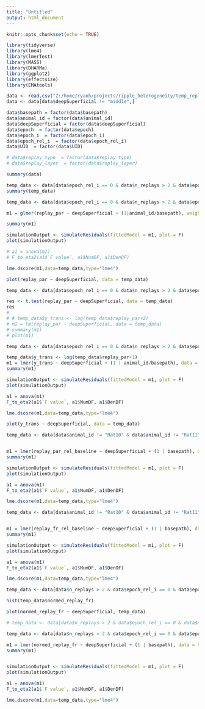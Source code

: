 ```yaml
---
title: "Untitled"
output: html_document
---
```


```r
knitr::opts_chunk$set(echo = TRUE)
```

```r

library(tidyverse)
library(lme4)
library(lmerTest)
library(MASS)
library(DHARMa)
library(ggplot2)
library(effectsize)
library(EMAtools)

```

```r

data <- read.csv("Z:/home/ryanh/projects/ripple_heterogeneity/temp_replay_participation_df.csv")
data <- data[data$deepSuperficial != "middle",]

data$basepath = factor(data$basepath)
data$animal_id = factor(data$animal_id)
data$deepSuperficial = factor(data$deepSuperficial)
data$epoch  = factor(data$epoch)
data$epoch_i  = factor(data$epoch_i)
data$epoch_rel_i  = factor(data$epoch_rel_i)
data$UID  = factor(data$UID)

# data$replay_type  = factor(data$replay_type)
# data$replay_layer  = factor(data$replay_layer)

summary(data)
```
```r
temp_data <- data[data$epoch_rel_i == 0 & data$n_replays > 2 & data$epoch == "linear",]
summary(temp_data)
```



```r
temp_data <- data[data$epoch_rel_i == 0 & data$n_replays > 2 & data$epoch == "linear",]

m1 = glmer(replay_par ~ deepSuperficial + (1|animal_id/basepath), weights=n_replays, data=temp_data,family="binomial")

summary(m1)

simulationOutput <- simulateResiduals(fittedModel = m1, plot = F)
plot(simulationOutput)

# a1 = anova(m1)
# F_to_eta2(a1$`F value`, a1$NumDF, a1$DenDF)

lme.dscore(m1,data=temp_data,type="lme4")

plot(replay_par ~ deepSuperficial, data = temp_data)

```
```r
temp_data <- data[data$epoch_rel_i == 0 & data$n_replays > 2 & data$epoch == "linear",]

res <- t.test(replay_par ~ deepSuperficial, data = temp_data)
res
# 
# # temp_data$y_trans <- log(temp_data$replay_par+2)
# m1 = lm(replay_par ~ deepSuperficial, data = temp_data)
# summary(m1)
# plot(m1)

```

```r
temp_data <- data[data$epoch_rel_i == 0 & data$n_replays > 2 & data$epoch == "linear",]

temp_data$y_trans <- log(temp_data$replay_par+1)
m1 = lmer(y_trans ~ deepSuperficial + (1 | animal_id/basepath), data = temp_data,REML=FALSE)
summary(m1)

simulationOutput <- simulateResiduals(fittedModel = m1, plot = F)
plot(simulationOutput)

a1 = anova(m1)
F_to_eta2(a1$`F value`, a1$NumDF, a1$DenDF)

lme.dscore(m1,data=temp_data,type="lme4")

plot(y_trans ~ deepSuperficial, data = temp_data)

```


```r
temp_data <- data[data$animal_id != "Rat10" & data$animal_id != "Rat11" & data$animal_id != "Rat08",]


m1 = lmer(replay_par_rel_baseline ~ deepSuperficial + (1 | basepath), data = temp_data,REML=FALSE)
summary(m1)

simulationOutput <- simulateResiduals(fittedModel = m1, plot = F)
plot(simulationOutput)

a1 = anova(m1)
F_to_eta2(a1$`F value`, a1$NumDF, a1$DenDF)

lme.dscore(m1,data=temp_data,type="lme4")

```

```r
temp_data <- data[data$animal_id != "Rat10" & data$animal_id != "Rat11" & data$animal_id != "Rat08",]


m1 = lmer(replay_fr_rel_baseline ~ deepSuperficial + (1 | basepath), data = temp_data,REML=FALSE)
summary(m1)

simulationOutput <- simulateResiduals(fittedModel = m1, plot = F)
plot(simulationOutput)

a1 = anova(m1)
F_to_eta2(a1$`F value`, a1$NumDF, a1$DenDF)

lme.dscore(m1,data=temp_data,type="lme4")


```

```r
temp_data <- data[data$n_replays > 2 & data$epoch_rel_i == 0 & data$epoch == "linear",]

hist(temp_data$normed_replay_fr)

plot(normed_replay_fr ~ deepSuperficial, temp_data)
```


```r
# temp_data <- data[data$n_replays > 2 & data$epoch_rel_i == 0 & data$epoch == "linear" & data$animal_id != "Rat10" & data$animal_id != "Rat11" & data$animal_id != "Rat08" & data$normed_replay_fr > -1,]

temp_data <- data[data$n_replays > 2 & data$epoch_rel_i == 0 & data$epoch == "linear",]

m1 = lmer(normed_replay_fr ~ deepSuperficial + (1 | basepath), data = temp_data, REML=FALSE)
summary(m1)


simulationOutput <- simulateResiduals(fittedModel = m1, plot = F)
plot(simulationOutput)

a1 = anova(m1)
F_to_eta2(a1$`F value`, a1$NumDF, a1$DenDF)

lme.dscore(m1,data=temp_data,type="lme4")

```